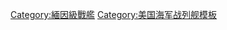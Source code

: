 <noinclude>
{{noteTA
|G1=Military
|G2=Shipname
|G3=USState
|G4=地名
|1=zh-cn:战列舰; zh-tw:戰艦; zh-hk:戰艦;
|2=zh-cn:依阿华; zh-tw:愛荷華; zh-hk:艾奧瓦;
|3=zh-cn:威斯康星; zh-tw:威斯康辛; zh-hk:威斯康辛;
}}</noinclude>
{{military navigation
|name = 緬因級戰艦
|title = {{link-en|緬因級戰艦|Maine-class battleship|緬因級戰艦}}
|state = {{{state|autocollapse}}}
|style = wide
|bodyclass = hlist

|list1 =
* [[緬因號戰艦 (BB-10)|BB-10 緬因號]]
* [[密蘇里號戰艦 (BB-11)|BB-11 密蘇里號]]
* [[俄亥俄號戰艦|BB-12 俄亥俄號]]

|list2 =
* 前級：{{link-en|伊利諾級戰艦|Illinois-class battleship|伊利諾級}}
* 次級：{{link-en|維珍尼亞級戰艦|Virginia-class battleship|維珍尼亞級}}

|below =
[[美國海軍戰艦列表]]

}}<noinclude>
{{collapsible option}}
{{DEFAULTSORT:Maine}}
[[Category:緬因級戰艦]]
[[Category:美国海军战列舰模板]]
</noinclude>